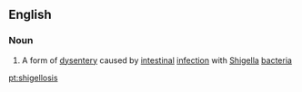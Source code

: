 ==English==

===Noun===
{{wikipedia}}
{{en-noun|shigelloses}}

#{{medicine}} A form of [[dysentery]] caused by [[intestinal]] [[infection]] with [[Shigella]] [[bacteria]]

[[pt:shigellosis]]